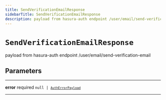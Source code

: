 ```yaml
---
title: SendVerificationEmailResponse
sidebarTitle: SendVerificationEmailResponse
description: payload from hasura-auth endpoint /user/email/send-verification-email
---
```


# `SendVerificationEmailResponse`

payload from hasura-auth endpoint /user/email/send-verification-email

## Parameters

---

**<span className="parameter-name">error</span>** <span className="optional-status">required</span> <code>null &#124; [`AuthErrorPayload`](/reference/javascript/nhost-js/types/auth-error-payload)</code>

---
